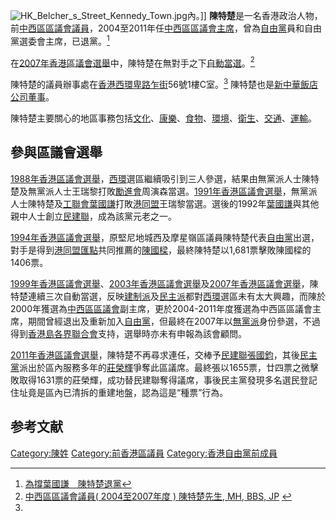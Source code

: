 [[File:HK_Belcher_s_Street_Kennedy_Town.jpg|right]]內。]]
'''陳特楚'''{{BBSHK}}{{MH}}{{JP}}是一名香港政治人物，前[[中西區區議會|中西區區議會]][[議員|議員]]，2004至2011年任[[中西區區議會|中西區區議會]][[主席|主席]]，曾為[[自由黨_(香港)|自由黨]]員和自由黨選委會主席，已退黨。<ref>[http://www1.hk.apple.nextmedia.com/template/apple/art_main.php?iss_id=20080728&sec_id=4104&subsec_id=11867&art_id=11400012 為撐葉國謙　陳特楚退黨]{{Dead link|date=2021年10月 |bot=InternetArchiveBot |fix-attempted=yes }}</ref>

在[[2007年香港區議會選舉|2007年香港區議會選舉]]中，陳特楚在無對手之下[[自動當選|自動當選]]。<ref name=KO>[http://www.districtcouncils.gov.hk/central_d/chinese/member_detail.htm 中西區區議會議員( 2004至2007年度 ) 陳特楚先生, MH, BBS, JP] {{webarchive|url=https://web.archive.org/web/20071104120012/http://www.districtcouncils.gov.hk/central_d/chinese/member_detail.htm |date=2007-11-04 }}</ref>

陳特楚的議員辦事處在[[香港|香港]][[西環|西環]][[卑路乍街|卑路乍街]]56號1樓C室。<ref name=KO /> 陳特楚也是[[新中華飯店|新中華飯店]][[公司|公司]][[董事|董事]]。 

陳特楚主要關心的地區事務包括[[文化|文化]]、[[康樂|康樂]]、[[食物|食物]]、[[環境|環境]]、[[衛生|衛生]]、[[交通|交通]]、[[運輸|運輸]]。

==參與區議會選舉==
[[1988年香港區議會選舉|1988年香港區議會選舉]]，[[西環_(選區)|西環]]選區繼續吸引到三人參選，結果由無黨派人士陳特楚及無黨派人士王瑞黎打敗[[勵進會|勵進會]]周演森當選。[[1991年香港區議會選舉|1991年香港區議會選舉]]，無黨派人士陳特楚及[[香港工會聯合會|工聯會]][[葉國謙|葉國謙]]打敗[[香港民主同盟|港同盟]]王瑞黎當選。選後的1992年[[葉國謙|葉國謙]]與其他親中人士創立[[民主建港協進聯盟|民建聯]]，成為該黨元老之一。

[[1994年香港區議會選舉|1994年香港區議會選舉]]，原堅尼地城西及摩星嶺區議員陳特楚代表[[自由黨_(香港)|自由黨]]出選，對手是得到[[香港民主同盟|港同盟]][[匯點|匯點]]共同推薦的[[陳國樑|陳國樑]]，最終陳特楚以1,681票擊敗陳國樑的1406票。

[[1999年香港區議會選舉|1999年香港區議會選舉]]、[[2003年香港區議會選舉|2003年香港區議會選舉]]及[[2007年香港區議會選舉|2007年香港區議會選舉]]，陳特楚連續三次自動當選，反映[[建制派_(香港)|建制派]]及[[民主派_(香港)|民主派]]都對[[西環_(選區)|西環]]選區未有太大興趣，而陳於2000年獲選為[[中西區區議會|中西區區議會]]副主席，更於2004-2011年度獲選為中西區區議會主席，期間曾經退出及重新加入[[自由黨_(香港)|自由黨]]，但最終在2007年以[[無黨派|無黨派]]身份參選，不過得到[[香港島各界聯合會|香港島各界聯合會]]支持，選舉時亦未有申報為該會顧問。

[[2011年香港區議會選舉|2011年香港區議會選舉]]，陳特楚不再尋求連任，交棒予[[民主建港協進聯盟|民建聯]][[張國鈞|張國鈞]]，其後[[民主黨_(香港)|民主黨]]派出於區內服務多年的[[莊榮輝|莊榮輝]]爭奪此區議席。最終張以1655票，廿四票之微擊敗取得1631票的莊榮輝，成功替民建聯奪得議席，事後民主黨發現多名選民登記住址竟是區內已清拆的重建地盤，認為這是“種票”行為。

==参考文献==
<div class="references-small">
<references />
</div>
{{start box}}
{{s-par}}
{{s-before|[[高漢釗|高漢釗]]}}
{{s-title|[[中西區區議會|中西區區議會]]<br>{{small|[[堅摩|堅尼地城西及摩星嶺選區]][[區議員|區議員]]}}|1988年3月11日－1994年9月30日}}
{{s-none|[[堅摩|堅尼地城西及摩星嶺]]和[[堅摩|堅尼地城東]]選區合併成<br>[[西環_(選區)|西環]]}}
{{s-new|first}}
{{s-title|[[中西區區議會|中西區區議會]]<br>{{small|[[西環_(選區)|西環]]選區區議員}}|1994年10月1日－2011年12月31日}}
{{s-after|[[張國鈞|張國鈞]]}}
{{end}}
[[Category:陳姓|Category:陳姓]]
[[Category:前香港區議員|Category:前香港區議員]]
[[Category:香港自由黨前成員|Category:香港自由黨前成員]]